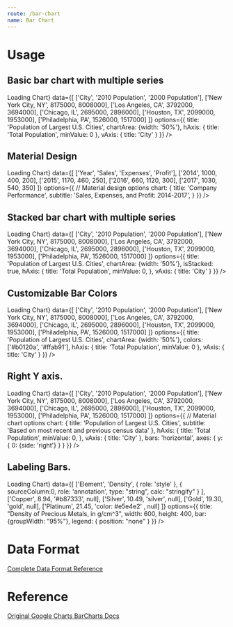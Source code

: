 ```yaml
---
route: /bar-chart
name: Bar Chart
---
```




# Usage

## Basic bar chart with multiple series

<Playground>
  <Chart 
    width={"500px"}
    height={"300px"}
    chartType="BarChart"
    loader={<div>Loading Chart</div>}
    data={[
      ['City', '2010 Population', '2000 Population'],
      ['New York City, NY', 8175000, 8008000],
      ['Los Angeles, CA', 3792000, 3694000],
      ['Chicago, IL', 2695000, 2896000],
      ['Houston, TX', 2099000, 1953000],
      ['Philadelphia, PA', 1526000, 1517000]
    ]}
    options={{
      title: 'Population of Largest U.S. Cities',
      chartArea: {width: '50%'},
      hAxis: {
        title: 'Total Population',
        minValue: 0
      },
      vAxis: {
        title: 'City'
      }
    }}
  />
</Playground>


## Material Design

<Playground>
  <Chart 
    width={"500px"}
    height={"300px"}
    chartType="Bar"
    loader={<div>Loading Chart</div>}
    data={[
      ['Year', 'Sales', 'Expenses', 'Profit'],
      ['2014', 1000, 400, 200],
      ['2015', 1170, 460, 250],
      ['2016', 660, 1120, 300],
      ['2017', 1030, 540, 350]
    ]}
    options={{
      // Material design options
      chart: {
        title: 'Company Performance',
        subtitle: 'Sales, Expenses, and Profit: 2014-2017',
      }
    }}
  />
</Playground>




## Stacked bar chart with multiple series

<Playground>
  <Chart 
    width={"500px"}
    height={"300px"}
    chartType="BarChart"
    loader={<div>Loading Chart</div>}
    data={[
      ['City', '2010 Population', '2000 Population'],
      ['New York City, NY', 8175000, 8008000],
      ['Los Angeles, CA', 3792000, 3694000],
      ['Chicago, IL', 2695000, 2896000],
      ['Houston, TX', 2099000, 1953000],
      ['Philadelphia, PA', 1526000, 1517000]
    ]}
    options={{
      title: 'Population of Largest U.S. Cities',
      chartArea: {width: '50%'},
      isStacked: true,
      hAxis: {
        title: 'Total Population',
        minValue: 0,
      },
      vAxis: {
        title: 'City'
      }
    }}
  />
</Playground>

## Customizable Bar Colors


<Playground>
  <Chart 
    width={"500px"}
    height={"300px"}
    chartType="BarChart"
    loader={<div>Loading Chart</div>}
    data={[
      ['City', '2010 Population', '2000 Population'],
      ['New York City, NY', 8175000, 8008000],
      ['Los Angeles, CA', 3792000, 3694000],
      ['Chicago, IL', 2695000, 2896000],
      ['Houston, TX', 2099000, 1953000],
      ['Philadelphia, PA', 1526000, 1517000]
    ]}
    options={{
      title: 'Population of Largest U.S. Cities',
      chartArea: {width: '50%'},
      colors: ['#b0120a', '#ffab91'],
      hAxis: {
        title: 'Total Population',
        minValue: 0
      },
      vAxis: {
        title: 'City'
      }
    }}
  />
</Playground>

## Right Y axis.

<Playground>
  <Chart 
    width={"500px"}
    height={"300px"}
    // Note here we use Bar instead of BarChart to load the material design version
    chartType="Bar"
    loader={<div>Loading Chart</div>}
    data={[
      ['City', '2010 Population', '2000 Population'],
      ['New York City, NY', 8175000, 8008000],
      ['Los Angeles, CA', 3792000, 3694000],
      ['Chicago, IL', 2695000, 2896000],
      ['Houston, TX', 2099000, 1953000],
      ['Philadelphia, PA', 1526000, 1517000]
    ]}
    options={{
      // Material chart options
      chart: {
          title: 'Population of Largest U.S. Cities',
          subtitle: 'Based on most recent and previous census data'
        },
      hAxis: {
        title: 'Total Population',
        minValue: 0,
      },
      vAxis: {
        title: 'City'
      },
      bars: 'horizontal',
      axes: {
        y: {
          0: {side: 'right'}
        }
      }
    }}
  />
</Playground>


## Labeling Bars.

<Playground>
  <Chart 
    width={"500px"}
    height={"300px"}
    chartType="BarChart"
    loader={<div>Loading Chart</div>}
    data={[
      ['Element', 'Density', { role: 'style' }, { sourceColumn:0, role: 'annotation', type: "string", calc: "stringify" } ],
      ['Copper', 8.94, '#b87333', null],
      ['Silver', 10.49, 'silver', null],
      ['Gold', 19.30, 'gold', null],
      ['Platinum', 21.45, 'color: #e5e4e2' , null]
    ]}
    options={{
      title: "Density of Precious Metals, in g/cm^3",
      width: 600,
      height: 400,
      bar: {groupWidth: "95%"},
      legend: { position: "none" }
    }}
  />
</Playground>


# Data Format

[Complete Data Format Reference](https://developers.google.com/chart/interactive/docs/gallery/barchart#data-format)

# Reference 

[Original Google Charts BarCharts Docs](https://developers.google.com/chart/interactive/docs/gallery/barchart)
